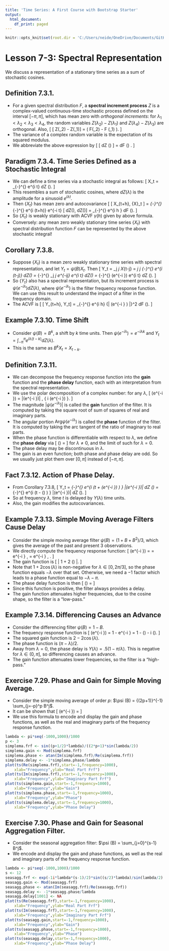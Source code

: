 ```yaml
---
title: 'Time Series: A First Course with Bootstrap Starter'
output:
  html_document:
    df_print: paged
---
```


```r
knitr::opts_knit$set(root.dir = 'C:/Users/neide/OneDrive/Documents/GitHub/BEwebinar/Data')
```

# Lesson 7-3: Spectral Representation

We discuss a representation of a stationary time series as a sum of stochastic cosines.

## Definition 7.3.1. 

- For a given spectral distribution $F$, a **spectral increment process** $Z$ is a
complex-valued continuous-time stochastic process defined on the interval $[-\pi, \pi]$, 
which has mean zero with *orthogonal increments*: for $\lambda_1 < \lambda_2 < \lambda_3 < \lambda_4$,
the random variables $Z(\lambda_2) - Z(\lambda_1)$ and $Z(\lambda_4) - Z (\lambda_3)$ 
are orthogonal. Also,
\[
 \mbox{Var} [ Z(\lambda_2) - Z(\lambda_1)] = \frac{1}{2 \pi}
 \left( F(\lambda_2) - F (\lambda_1) \right).
\]
- The variance of a complex random variable is the expectation of its squared modulus.
- We abbreviate the above expression by
\[
 \mbox{Var} [ dZ (\lambda) ] = \frac{1}{2 \pi}   dF (\lambda) .
\]

## Paradigm 7.3.4. Time Series Defined as a Stochastic Integral

- We can define a time series via a stochastic integral as follows:
\[
  X_t = \int_{-\pi}^{\pi} e^{i \lambda t} dZ (\lambda).
\]
- This resembles a sum of stochastic cosines, where $dZ(\lambda)$ is the amplitude
for a sinusoid $e^{i \lambda t}$.
- Then $\{ X_t \}$ has mean zero and autocovariance
\[
 \mbox{Cov} [ X_{t+h}, {X}_t ] = 
 \int_{-\pi}^{\pi} \int_{-\pi}^{\pi}  e^{i \lambda (t+h)} e^{-i \omega t}
 \mbox{Cov} [ dZ(\lambda), dZ(\omega)]
 =  \frac{1}{2 \pi} \int_{-\pi}^{\pi} e^{i \lambda h } dF (\lambda).
\]
- So $\{ X_t \}$ is weakly stationary with ACVF $\gamma (h)$ given by above formula.
- Conversely: any mean zero weakly stationary time series $\{ X_t \}$ with 
spectral distribution function $F$ can be represented by the above stochastic integral!

## Corollary 7.3.8.

- Suppose $\{ X_t \}$ is a mean zero weakly stationary time series with spectral
representation, and let $Y_t = \psi (B) X_t$. Then 
\[
 Y_t = \sum_j \psi_j X_{t-j} = \sum_j \psi_j \int_{-\pi}^{\pi} e^{i \lambda (t-j)} dZ(\lambda)
  = \int_{-\pi}^{\pi} \sum_j \psi_j e^{-i\lambda j} e^{i \lambda t} dZ(\lambda) =
 \int_{-\pi}^{\pi} \psi(e^{-i \lambda}) e^{i \lambda t} dZ (\lambda).
\]
- So $\{ Y_t \}$ also has a spectral representation, but its increment process is
$\psi (e^{-i \lambda}) dZ (\lambda)$, where $\psi (e^{-i \lambda})$ is the filter
frequency response function. We can use this result to understand the impact of a
filter in the frequency domain.
- The ACVF is
\[
 \mbox{Cov} [ Y_{t+h}, Y_t] = \frac{1}{2 \pi} \int_{-\pi}^{\pi} e^{i \lambda h}
  {| \psi (e^{-i \lambda} ) |}^2 dF (\lambda).
\]

## Example 7.3.10. Time Shift

- Consider $\psi (B) = B^k$, a shift by $k$ time units. Then $\psi(e^{-i \lambda}) = e^{-i \lambda k}$
and $Y_t = \int_{-\pi}^{\pi } e^{i \lambda (t-k)} dZ(\lambda)$. 
- This is the same as $B^k X_t = X_{t-k}$.

## Definition 7.3.11.

- We can decompose the frequency response function into the **gain** function and
the **phase delay** function, each with an interpretation from the spectral representation.
- We use the polar decomposition of a complex number: for any $\lambda$,
\[
 \psi(e^{-i \lambda}) = |\psi(e^{-i \lambda})| \, \exp \{ i \mbox{Arg} \psi(e^{-i \lambda}) \}.
\]
- The magnitude $|\psi(e^{-i \lambda})|$ is called the **gain** function of the filter. 
It is computed by taking the square root of sum of squares of real and imaginary parts.
- The angular portion $\mbox{Arg} \psi(e^{-i \lambda})$ is called the **phase** function
of the filter. It is computed by taking the arc tangent of the ratio of imaginary to real
parts.
- When the phase function is differentiable with respect to $\lambda$, we define the
**phase delay** via
\[
 \Upsilon (\lambda) = \frac{- \mbox{Arg} \psi(e^{-i \lambda}) }{\lambda} 
\]
for $\lambda \neq 0$, and the limit of such for $\lambda = 0$.
- The phase delay may be discontinuous in $\lambda$.
- The gain is an even function; both phase and phase delay are odd. So we usually
just plot them over $[0,\pi]$ instead of $[-\pi, \pi]$.

## Fact 7.3.12. Action of Phase Delay.

- From Corollary 7.3.8, 
\[
 Y_t = \int_{-\pi}^{\pi}  e^{i (\lambda t + \mbox{Arg} \psi(e^{-i \lambda}) ) } |\psi(e^{-i \lambda})| dZ (\lambda)
 = \int_{-\pi}^{\pi}  e^{i \lambda (t - \Upsilon (\lambda) ) } |\psi(e^{-i \lambda})| dZ (\lambda).
\]
- So at frequency $\lambda$, time $t$ is delayed by $\Upsilon (\lambda)$ time units.
- Also, the gain modifies the autocovariances.

## Example 7.3.13. Simple Moving Average Filters Cause Delay

- Consider the simple moving average filter $\psi (B) = (1 + B + B^2)/3$, which gives
the average of the past and present $3$ observations.
- We directly compute the frequency response function:
\[
 \psi(e^{-i \lambda}) = \frac{1 + e^{-i \lambda} + e^{-i 2 \lambda}}{3}
 = e^{-i \lambda} \, \frac{e^{i \lambda} + 1 + e^{-i  \lambda}}{3}
 = e^{-i \lambda} \, \frac{1 + 2 \cos (\lambda)}{3}.
\]
- The gain function is 
\[
 \frac{1}{3} | 1 + 2 \cos (\lambda) |. 
\]
- Note that $1 + 2 \cos (\lambda)$ is non-negative for $\lambda \in [0, 2 \pi/3]$,
so the phase function equals $-\lambda$ over that set. Otherwise, we need a $-1$ factor
which leads to a phase function equal to $-\lambda - \pi$. 
- The phase delay function is then
\[
\Upsilon (\lambda) = \begin{cases} 1 \quad \mbox{if} \; \lambda \in [0, 2 \pi/3] \\
 1 + \pi/\lambda \quad \mbox{else}. \end{cases}
\]
- Since this function is positive, the filter always provides a delay.
- The gain function attenuates higher frequencies, due to the cosine shape, so the filter 
is a "low-pass."

## Example 7.3.14. Differencing Causes an Advance

- Consider the differencing filter $\psi (B) = 1-B$.
- The frequency response function is 
\[
 \psi(e^{-i \lambda}) = 1 - e^{-i \lambda} = 1 - \cos(\lambda) - i \sin (\lambda).
\]
- The squared gain function is $2 - 2 \cos (\lambda)$. 
- The phase function is $(\pi - \lambda)/2$. 
- Away from $\lambda = 0$, the phase delay is $\Upsilon (\lambda) = .5 (1 - \pi/\lambda)$.
This is negative for $\lambda \in (0,\pi]$, so differencing causes an advance.
- The gain function attenuates lower frequencies, so the filter is a "high-pass."

## Exercise 7.29. Phase and Gain for Simple Moving Average. 

- Consider the simple moving average of order $p$: $\psi (B) = {(2p+1)}^{-1} \sum_{j=-p}^p B^j$.
- It can be shown that
\[
 \psi(e^{-i \lambda}) = \frac{ \sin (\lambda (p+1/2))}{ (2p+1) \sin (\lambda/2)}
\]
- We use this formula to encode and display the gain and phase functions, as well
as the real and imaginary parts of the frequency response function.

```r
lambda <- pi*seq(-1000,1000)/1000
p <- 3
simplema.frf <- sin((p+1/2)*lambda)/((2*p+1)*sin(lambda/2))
simplema.gain <- Mod(simplema.frf)
simplema.phase <- atan(Im(simplema.frf)/Re(simplema.frf))
simplema.delay <- -1*simplema.phase/lambda
plot(ts(Re(simplema.frf),start=-1,frequency=1000),
	xlab="Frequency",ylab="Real Part Frf")
plot(ts(Im(simplema.frf),start=-1,frequency=1000),
	xlab="Frequency",ylab="Imaginary Part Frf")
plot(ts(simplema.gain,start=-1,frequency=1000),
	xlab="Frequency",ylab="Gain")
plot(ts(simplema.phase,start=-1,frequency=1000),
	xlab="Frequency",ylab="Phase")
plot(ts(simplema.delay,start=-1,frequency=1000),
	xlab="Frequency",ylab="Phase Delay")
```

## Exercise 7.30. Phase and Gain for Seasonal Aggregation Filter.

- Consider the seasonal aggregation filter: $\psi (B) = \sum_{j=0}^{s-1} B^j$.
- We encode and display the gain and phase functions, as well
as the real and imaginary parts of the frequency response function.

```r
lambda <- pi*seq(-1000,1000)/1000
s <- 12
seasagg.frf <- exp(-1i*lambda*(s-1)/2)*sin((s/2)*lambda)/sin(lambda/2)
seasagg.gain <- Mod(seasagg.frf)
seasagg.phase <- atan(Im(seasagg.frf)/Re(seasagg.frf))
seasagg.delay <- -1*seasagg.phase/lambda
seasagg.delay[1001] <- NA
plot(ts(Re(seasagg.frf),start=-1,frequency=1000),
	xlab="Frequency",ylab="Real Part Frf")
plot(ts(Im(seasagg.frf),start=-1,frequency=1000),
	xlab="Frequency",ylab="Imaginary Part Frf")
plot(ts(seasagg.gain,start=-1,frequency=1000),
	xlab="Frequency",ylab="Gain")
plot(ts(seasagg.phase,start=-1,frequency=1000),
	xlab="Frequency",ylab="Phase")
plot(ts(seasagg.delay,start=-1,frequency=1000),
	xlab="Frequency",ylab="Phase Delay")
```
 
